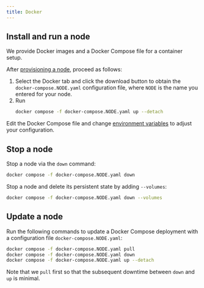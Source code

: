 ```yaml
---
title: Docker
---
```


## Install and run a node

We provide Docker images and a Docker Compose file for a container setup.

After [provisioning a node](README.md), proceed as follows:


<Steps>

1. Select the Docker tab and click the download button to obtain the
   `docker-compose.NODE.yaml` configuration file, where `NODE` is the name you
   entered for your node.
1. Run
   ```bash
   docker compose -f docker-compose.NODE.yaml up --detach
   ```

</Steps>

Edit the Docker Compose file and change [environment
variables](../../configuration.md#environment-variables) to adjust your
configuration.

## Stop a node

Stop a node via the `down` command:

```bash
docker compose -f docker-compose.NODE.yaml down
```

Stop a node and delete its persistent state by adding `--volumes`:

```bash
docker compose -f docker-compose.NODE.yaml down --volumes
```

## Update a node

Run the following commands to update a Docker Compose deployment with a
configuration file `docker-compose.NODE.yaml`:

```bash
docker compose -f docker-compose.NODE.yaml pull
docker compose -f docker-compose.NODE.yaml down
docker compose -f docker-compose.NODE.yaml up --detach
```

Note that we `pull` first so that the subsequent downtime between `down` and
`up` is minimal.
